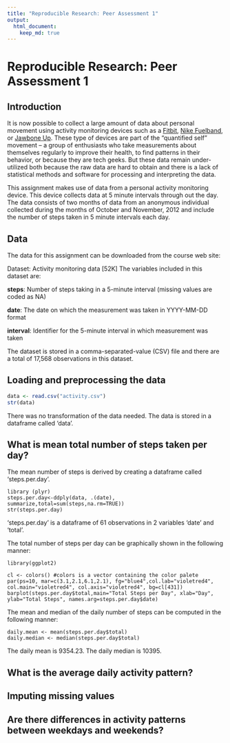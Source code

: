 ```yaml
---
title: "Reproducible Research: Peer Assessment 1"
output: 
  html_document:
    keep_md: true
---
```


# Reproducible Research: Peer Assessment 1

## Introduction

It is now possible to collect a large amount of data about personal
movement using activity monitoring devices such as a
[Fitbit](http://www.fitbit.com), [Nike
Fuelband](http://www.nike.com/us/en_us/c/nikeplus-fuelband), or
[Jawbone Up](https://jawbone.com/up). These type of devices are part of
the "quantified self" movement -- a group of enthusiasts who take
measurements about themselves regularly to improve their health, to
find patterns in their behavior, or because they are tech geeks. But
these data remain under-utilized both because the raw data are hard to
obtain and there is a lack of statistical methods and software for
processing and interpreting the data.

This assignment makes use of data from a personal activity monitoring
device. This device collects data at 5 minute intervals through out the
day. The data consists of two months of data from an anonymous
individual collected during the months of October and November, 2012
and include the number of steps taken in 5 minute intervals each day.

## Data

The data for this assignment can be downloaded from the course web site:

Dataset: Activity monitoring data [52K]
The variables included in this dataset are:

  **steps**: Number of steps taking in a 5-minute interval (missing values are coded as NA)

  **date**: The date on which the measurement was taken in YYYY-MM-DD format  

  **interval**: Identifier for the 5-minute interval in which measurement was taken

The dataset is stored in a comma-separated-value (CSV) file and there are a total of 17,568 observations in this dataset.


## Loading and preprocessing the data

``` r
data <- read.csv("activity.csv")
str(data)
```
There was no transformation of the data needed. The data is stored in a dataframe called 'data'.

## What is mean total number of steps taken per day?

The mean number of steps is derived by creating a dataframe called 'steps.per.day'.

``` creating
library (plyr)
steps.per.day<-ddply(data, .(date), summarize,total=sum(steps,na.rm=TRUE))
str(steps.per.day)
```

'steps.per.day' is a dataframe of 61 observations in 2 variables 'date' and 'total'.

The total number of steps per day can be graphically shown in the following manner:

``` plotting
library(ggplot2)

cl <- colors() #colors is a vector containing the color palete
par(ps=10, mar=c(3.1,2.1,6.1,2.1), fg="blue4",col.lab="violetred4", col.main="violetred4", col.axis="violetred4", bg=cl[431])
barplot(steps.per.day$total,main="Total Steps per Day", xlab="Day", ylab="Total Steps", names.arg=steps.per.day$date)
```

The mean and median of the daily number of steps can be computed in the following manner:

```mean
daily.mean <- mean(steps.per.day$total)
daily.median <- median(steps.per.day$total)
```

The daily mean is 9354.23. 
The daily median is 10395.

## What is the average daily activity pattern?



## Imputing missing values



## Are there differences in activity patterns between weekdays and weekends?

